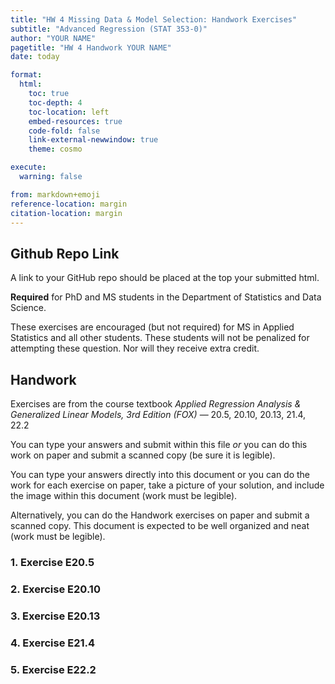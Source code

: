 ```yaml
---
title: "HW 4 Missing Data & Model Selection: Handwork Exercises"
subtitle: "Advanced Regression (STAT 353-0)"
author: "YOUR NAME"
pagetitle: "HW 4 Handwork YOUR NAME"
date: today

format:
  html:
    toc: true
    toc-depth: 4
    toc-location: left
    embed-resources: true
    code-fold: false
    link-external-newwindow: true
    theme: cosmo

execute:
  warning: false

from: markdown+emoji
reference-location: margin
citation-location: margin
---
```


::: {.callout-tip icon=false}

## Github Repo Link

A link to your GitHub repo should be placed at the top your submitted html.

:::

::: {.callout-important}

**Required** for PhD and MS students in the Department of Statistics and Data Science. 

These exercises are encouraged (but not required) for MS in Applied Statistics and all other students. These students will not be penalized for attempting these question. Nor will they receive extra credit. 

:::

## Handwork

Exercises are from the course textbook *Applied Regression Analysis & Generalized Linear Models, 3rd Edition (FOX)* ---  20.5, 20.10, 20.13, 21.4, 22.2

You can type your answers and submit within this file *or* you can do this work on paper and submit a scanned copy (be sure it is legible).

You can type your answers directly into this document or you can do the work for each exercise on paper, take a picture of your solution, and include the image within this document (work must be legible). 

Alternatively, you can do the Handwork exercises on paper and submit a scanned copy. This document is expected to be well organized and neat (work must be legible).

### 1. Exercise E20.5

### 2. Exercise E20.10

### 3. Exercise E20.13

### 4. Exercise E21.4

### 5. Exercise E22.2
